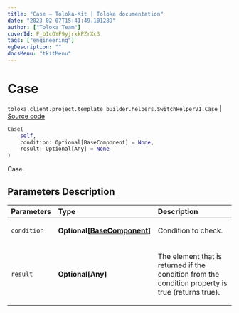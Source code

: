 ```yaml
---
title: "Case — Toloka-Kit | Toloka documentation"
date: "2023-02-07T15:41:49.101289"
author: ["Toloka Team"]
coverId: F_bIcOYF9yjrxkPZrXc3
tags: ["engineering"]
ogDescription: ""
docsMenu: "tkitMenu"
---
```


# Case
`toloka.client.project.template_builder.helpers.SwitchHelperV1.Case` | [Source code](https://github.com/Toloka/toloka-kit/blob/v1.1.3/src/client/project/template_builder/helpers.py#L211)

```python
Case(
    self,
    condition: Optional[BaseComponent] = None,
    result: Optional[Any] = None
)
```

Case.

## Parameters Description

| Parameters | Type | Description |
| :----------| :----| :-----------|
`condition`|**Optional\[[BaseComponent](/docs-new/toloka-kit/reference/toloka.client.project.template_builder.base.BaseComponent)\]**|<p>Condition to check.</p>
`result`|**Optional\[Any\]**|<p>The element that is returned if the condition from the condition property is true (returns true).</p>
